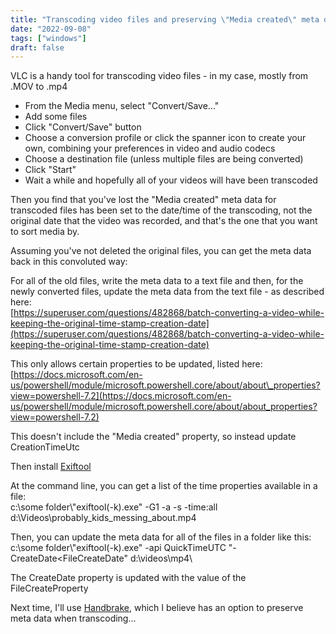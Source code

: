 ```yaml
---
title: "Transcoding video files and preserving \"Media created\" meta data"
date: "2022-09-08"
tags: ["windows"]
draft: false
---
```


VLC is a handy tool for transcoding video files - in my case, mostly from .MOV to .mp4

- From the Media menu, select "Convert/Save…"
- Add some files
- Click "Convert/Save" button
- Choose a conversion profile or click the spanner icon to create your own, combining your preferences in video and audio codecs
- Choose a destination file (unless multiple files are being converted)
- Click "Start"
- Wait a while and hopefully all of your videos will have been transcoded

Then you find that you've lost the "Media created" meta data for transcoded files has been set to the date/time of the transcoding, not the original date that the video was recorded, and that's the one that you want to sort media by.

Assuming you've not deleted the original files, you can get the meta data back in this convoluted way:

For all of the old files, write the meta data to a text file and then, for the newly converted files, update the meta data from the text file - as described here:  
[https://superuser.com/questions/482868/batch-converting-a-video-while-keeping-the-original-time-stamp-creation-date](https://superuser.com/questions/482868/batch-converting-a-video-while-keeping-the-original-time-stamp-creation-date)

This only allows certain properties to be updated, listed here:  
[https://docs.microsoft.com/en-us/powershell/module/microsoft.powershell.core/about/about\_properties?view=powershell-7.2](https://docs.microsoft.com/en-us/powershell/module/microsoft.powershell.core/about/about_properties?view=powershell-7.2)

This doesn't include the "Media created" property, so instead update CreationTimeUtc

Then install [Exiftool](https://exiftool.org)

At the command line, you can get a list of the time properties available in a file:  
c:\\some folder\\"exiftool(-k).exe" -G1 -a -s -time:all d:\\Videos\\probably\_kids\_messing\_about.mp4

Then, you can update the meta data for all of the files in a folder like this:  
c:\\some folder\\"exiftool(-k).exe" -api QuickTimeUTC "-CreateDate<FileCreateDate" d:\\videos\\mp4\\

The CreateDate property is updated with the value of the FileCreateProperty

Next time, I'll use [Handbrake](https://handbrake.fr/), which I believe has an option to preserve meta data when transcoding...
